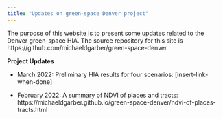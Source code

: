 ```yaml
---
title: "Updates on green-space Denver project"
---
```


The purpose of this website is to present some updates related to the Denver green-space HIA. The source repository for this site is https://github.com/michaeldgarber/green-space-denver

**Project Updates**

* March 2022: Preliminary HIA results for four scenarios: [insert-link-when-done]

* February 2022: A summary of NDVI of places and tracts: https://michaeldgarber.github.io/green-space-denver/ndvi-of-places-tracts.html